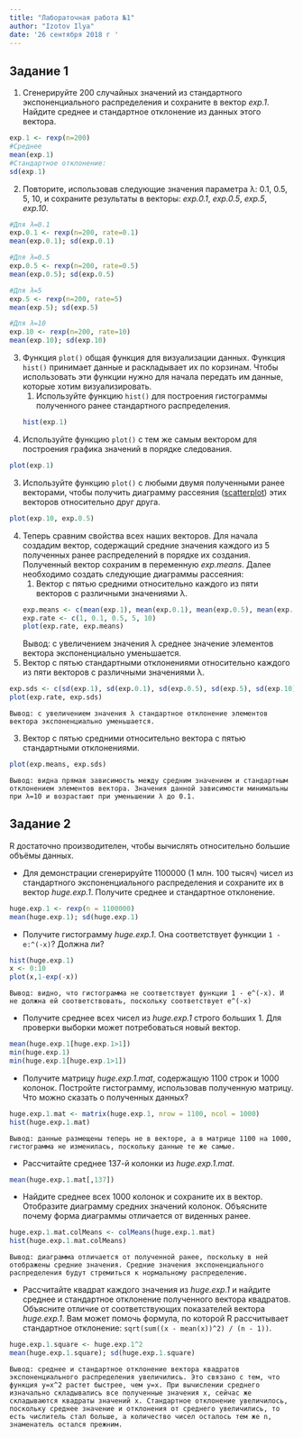 ```yaml
---
title: "Лабораточная работа №1"
author: "Izotov Ilya"
date: '26 сентября 2018 г '
---
```


## Задание 1
1. Сгенерируйте 200 случайных значений из стандартного экспоненциального распределения и сохраните в вектор
_exp.1_. Найдите среднее и стандартное отклонение из данных этого вектора.

```r
exp.1 <- rexp(n=200)
#Среднее
mean(exp.1) 
#Стандартное отклонение:
sd(exp.1)
```
2. Повторите, использовав следующие значения параметра λ: 0.1, 0.5, 5, 10, и сохраните результаты в векторы: 
_exp.0.1_, _exp.0.5_, _exp.5_, _exp.10_.

```r
#Для λ=0.1
exp.0.1 <- rexp(n=200, rate=0.1)
mean(exp.0.1); sd(exp.0.1)

#Для λ=0.5
exp.0.5 <- rexp(n=200, rate=0.5)
mean(exp.0.5); sd(exp.0.5)

#Для λ=5
exp.5 <- rexp(n=200, rate=5)
mean(exp.5); sd(exp.5)

#Для λ=10
exp.10 <- rexp(n=200, rate=10)
mean(exp.10); sd(exp.10)
```
3. Функция ``plot()`` общая функция для визуализации данных. Функция ``hist()`` принимает данные и раскладывает 
их по корзинам. Чтобы использовать эти функции нужно для начала передать им данные, которые хотим визуализировать.
    1. Используйте функцию ``hist()`` для построения гистограммы полученного ранее стандартного распределения.
```r
hist(exp.1)
```
    
2. Используйте функцию ``plot()`` с тем же самым вектором для построения графика значений в порядке следования.
```r
plot(exp.1)
```
    
3. Используйте функцию ``plot()`` с любыми двумя полученными ранее векторами, чтобы получить диаграмму рассеяния ([scatterplot](https://www.mathsisfun.com/data/scatter-xy-plots.html)) 
  этих векторов относительно друг друга.
```r
plot(exp.10, exp.0.5)
```

4. Теперь сравним свойства всех наших векторов. Для начала создадим вектор,
содержащий средние значения каждого из 5 полученных ранее распределений в порядке их создания.
Полученный вектор сохраним в переменную _exp.means_. 
Далее необходимо создать следующие диаграммы рассеяния:
    1. Вектор с пятью средними относительно каждого из пяти векторов с различными значениями λ.
```r
exp.means <- c(mean(exp.1), mean(exp.0.1), mean(exp.0.5), mean(exp.5), mean(exp.10))
exp.rate <- c(1, 0.1, 0.5, 5, 10)
plot(exp.rate, exp.means)
```
    
    Вывод: с увеличением значения λ среднее значение элементов вектора экспоненциально уменьшается.
2. Вектор с пятью стандартными отклонениями относительно каждого из пяти векторов с различными значениями λ.
```r
exp.sds <- c(sd(exp.1), sd(exp.0.1), sd(exp.0.5), sd(exp.5), sd(exp.10))
plot(exp.rate, exp.sds)

```
    
    Вывод: с увеличением значения λ стандартное отклонение элементов вектора экспоненциально уменьшается.  
3. Вектор с пятью средними относительно вектора с пятью стандартными отклонениями.
```r
plot(exp.means, exp.sds)
```
    
    Вывод: видна прямая зависимость между средним значением и стандартным отклонением элементов вектора. Значения данной зависимости минимальны при λ=10 и возрастают при уменьшении λ до 0.1.
    
## Задание 2
R достаточно производителен, чтобы вычислять относительно большие объёмы данных.
  
* Для демонстрации сгенерируйте 1100000 (1 млн. 100 тысяч) чисел из стандартного экспоненциального распределения
и сохраните их в вектор _huge.exp.1_. Получите среднее и стандартное отклонение.
```r
huge.exp.1 <- rexp(n = 1100000)
mean(huge.exp.1); sd(huge.exp.1)
```
  
* Получите гистограмму _huge.exp.1_. Она соответствует функции ``1 - e:^(-x)``? Должна ли?
```r
hist(huge.exp.1)
x <- 0:10
plot(x,1-exp(-x))
```
  
    Вывод: видно, что гистограмма не соответствует функции 1 - e^(-x). И не должна ей соответствовать, поскольку соответствует e^(-x)

* Получите среднее всех чисел из _huge.exp.1_ строго больших 1. Для проверки выборки может потребоваться новый вектор.
```r
mean(huge.exp.1[huge.exp.1>1])
min(huge.exp.1)
min(huge.exp.1[huge.exp.1>1])

```

* Получите матрицу _huge.exp.1.mat_, содержащую 1100 строк и 1000 колонок. Постройте гистограмму, использовав полученную матрицу.
Что можно сказать о полученных данных?
```r
huge.exp.1.mat <- matrix(huge.exp.1, nrow = 1100, ncol = 1000)
hist(huge.exp.1.mat)
```
    
    Вывод: данные размещены теперь не в векторе, а в матрице 1100 на 1000, гистограмма не изменилась, поскольку данные те же самые.

* Рассчитайте среднее 137-й колонки из _huge.exp.1.mat_.
```r
mean(huge.exp.1.mat[,137])
```

* Найдите среднее всех 1000 колонок и сохраните их в вектор. Отобразите диаграмму средних значений колонок.
Объясните почему форма диаграммы отличается от виденных ранее.
```r
huge.exp.1.mat.colMeans <- colMeans(huge.exp.1.mat)
hist(huge.exp.1.mat.colMeans)
```
    
    Вывод: диаграмма отличается от полученной ранее, поскольку в ней отображены средние значения. Средние значения экспоненциального распределения будут стремиться к нормальному распределению.
    
* Рассчитайте квадрат каждого значения из _huge.exp.1_ и найдите среднее и стандартное отклонение полученного вектора квадратов.
Объясните отличие от соответствующих показателей вектора _huge.exp.1_. Вам может помочь формула, по которой R рассчитывает
стандартное отклонение: ``sqrt(sum((x - mean(x))^2) / (n - 1))``.
                              
```r
huge.exp.1.square <- huge.exp.1^2
mean(huge.exp.1.square); sd(huge.exp.1.square)
```
    
    Вывод: среднее и стандартное отклонение вектора квадратов экспоненциального распределения увеличились. Это связано с тем, что функция y=x^2 растет быстрее, чем y=x. При вычислении среднего изначально складывались все полученные значения x, сейчас же складываются квадраты значений x. Стандартное отклонение увеличилось, поскольку среднее значение и отклонения от среднего увеличились, то есть числитель стал больше, а количество чисел осталось тем же n, знаменатель остался прежним.




  



